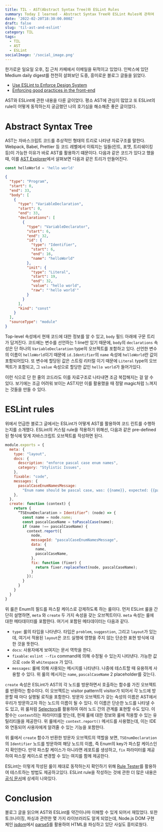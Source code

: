```yaml
---
title: TIL - AST(Abstract Syntax Tree)와 ESLint Rules
summary: Today I learned - Abstract Syntax Tree와 ESLint Rules에 관하여
date: '2022-02-20T18:30:00.000Z'
draft: false
slug: 'til-ast-and-eslint'
category: TIL
tags:
  - TIL
  - AST
  - ESLint
socialImage: '/social_image.png'
---
```


한가로운 일요일 오후, 집 근처 카페에서 이메일을 뒤적이고 있었다. 인박스에 있던 Medium daily digest를 천천히 살펴보던 도중, 흥미로운 블로그 글들을 읽었다.

- [Use ESLint to Enforce Design System](https://medium.com/quick-code/use-eslint-to-enforce-design-system-eaffbb1cd4e7)
- [Enforcing good practices in the front-end](https://medium.com/alan/enforcing-good-practices-in-the-front-end-5e0f70b8481c)

AST와 ESLint에 관한 내용을 다룬 글이었다. 평소 AST에 관심이 많았고 또 ESLint의 rule이 어떻게 동작하는지 궁금했던 나의 호기심을 해소해준 좋은 글이었다.

# Abstract Syntax Tree

AST는 자바스크립트 코드를 추상적인 형태의 트리로 나타낸 자료구조를 말한다. Webpack, Babel, Prettier 등 코드 레벨에서 이뤄지는 일들(린트, 포맷, 트리쉐이킹 등)이 가능한 이유가 바로 AST를 활용하기 떄문이다.
다음과 같은 코드가 있다고 했을때, 이를 [AST Explorer](https://astexplorer.net/)에서 살펴보면 다음과 같은 트리가 만들어진다.

```js
const helloWorld = 'hello world'
```

```json
{
  "type": "Program",
  "start": 0,
  "end": 33,
  "body": [
    {
      "type": "VariableDeclaration",
      "start": 0,
      "end": 33,
      "declarations": [
        {
          "type": "VariableDeclarator",
          "start": 6,
          "end": 32,
          "id": {
            "type": "Identifier",
            "start": 6,
            "end": 16,
            "name": "helloWorld"
          },
          "init": {
            "type": "Literal",
            "start": 19,
            "end": 32,
            "value": "hello world",
            "raw": "'hello world'"
          }
        }
      ],
      "kind": "const"
    }
  ],
  "sourceType": "module"
}
```

Top-level 속성에서 현재 코드에 대한 정보를 알 수 있고, `body` 필드 아래에 구문 트리가 담겨진다.
코드에는 변수를 선언하는 1 line만 있기 때문에, `body`의 `declarations` 속성은 단 하나의 `VariableDeclaration` type의 오브젝트를 포함하고 있다.
선언한 변수의 이름이 `helloWorld`이기 때문에 `id.Identifier`의 `name` 속성에 `helloWorld`란 값이 포함되어있다.
또 변수에 할당된 값은 스트링 리터럴 이기 때문에 `Literal` type의 오브젝트가 포함되고, 그 `value` 속성으로 할당한 값인 `hello world`가 들어가있다.

이런 식으로 단 한 줄의 코드라도 이를 자료구조로 나타내면 조금 복잡해지는 걸 알 수 있다. 보기에는 조금 어려워 보이는 AST지만 이를 활용했을 때 정말 magic처럼 느껴지는 것들을 만들 수 있다.

# ESLint rules

위에서 언급한 블로그 글에서는 ESLint가 어떻게 AST를 활용하여 코드 린트를 수행하는지를 소개했다. ESLint의 커스텀 rule을 적용하기 위해선, 다음과 같은 pre-defined된 형식에 맞게 자바스크립트 오브젝트를 작성하면 된다.

```js
module.exports = {
  meta: {
    type: "layout",
    docs: {
      description: "enforce pascal case enum names",
      category: "Stylistic Issues",
    },
    fixable: "code",
    messages: {
      pascalCaseEnumNamesMessage:
        "Enum name should be pascal case, was: {{name}}, expected: {{pascalCaseName}}",
    },
  },
  create: function (context) {
    return {
      “TSEnumDeclaration > Identifier”: (node) => {
        const name = node.name;
        const pascalCaseName = toPascalCase(name);
        if (name !== pascalCaseName) {
          context.report({
            node,
            messageId: "pascalCaseEnumNamesMessage",
            data: {
              name,
              pascalCaseName,
            },
            fix: function (fixer) {
              return fixer.replaceText(node, pascalCaseName);
            }
          });
        }
      }
    }
  }
}
```

위 룰은 Enum의 필드를 파스칼 케이스로 강제하도록 하는 룰이다. 먼저 ESLint 룰을 간단히 설명하면, `meta` 와 `create` 두 가지 속성을 갖는 오브젝트이다.
`meta` 속성는 룰에 대한 메타데이터를 포함한다. 여기서 포함된 메타데이터는 다음과 같다.

- `type`: 룰의 타입을 나타낸다. 타입은 `problem`, `suggestion`, 그리고 `layout`가 있는데, 여기서 적용된 `layout`은 코드 실행에 영향을 주지 않는 단순한 표현 방식에 대한 것을 뜻한다.
- `docs`: 사용자에게 보여지는 문서 역학을 한다.
- `fixable`: `eslint --fix` command에 의해 수정될 수 있는지 나타낸다. 가능한 값으로 `code` 와 `whitespace` 가 있다.
- `messages`: 룰에 의해 사용되는 메시지를 나타낸다. 나중에 테스트할 때 유용하게 사용할 수 있다. 위 룰의 메시지는 `name`, `pascalCaseName` 2 placeholder를 갖는다.

`create` 속성은 ESLint가 AST의 각 노드를 방문하면서 호출하는 함수를 가진 오브젝트를 반환하는 함수이다. 이 오브젝트는 visitor pattern의 visitor가 되어서 각 노드에 방문할 때 마다 실행될 로직을 포함한다.
방문자 오브젝트가 갖는 속성의 이름은 AST에서 우리가 방문하고자 하는 노드의 이름이 될 수 있다. 이 이름은 단순한 노드를 나타낼 수도 있고, 위 룰처럼 [Selectors](https://eslint.org/docs/developer-guide/selectors)를 활용하여 여러 노드 간의 관계를 표현할 수도 있다.
이 함수는 `context`라는 파라미터를 받는데, 현재 룰에 대한 정보와 룰에 적용할 수 있는 유틸리티들을 제공한다. 위 룰에서는 `context.report()` 메서드를 사용했는데, 이는 IDE와 연동되어 사용자에게 알려줄 수 있는 기능을 포함한다.

위 룰에서 `create` 함수가 반환한 방문자 오브젝트의 역할을 보면, `TSEnumDeclaration`의 `Identifier` 노드를 방문하여 해당 노드의 이름, 즉 Enum의 key가 파스칼 케이스인지 확인한다.
만약 파스칼 케이스가 아니라면 레포트를 생성하고, `fix` 파라미터를 제공하여 파스칼 케이스로 변경할 수 있는 여지를 함께 제공한다.

ESLint는 이렇게 작성된 룰이 제대로 동작하는지 확인하기 위해 [Rule Tester](https://eslint.org/docs/developer-guide/nodejs-api#ruletester)를 활용하여 테스트하는 방법도 제공하고있다.
ESLint rule을 작성하는 것에 관한 더 많은 내용은 [공식 문서](https://eslint.org/docs/developer-guide/working-with-rules)에 상세히 나와있다.

# Conclusion

블로그 글을 읽으며 AST와 ESLint를 약간이나마 이해할 수 있게 되어서 재밌었다.
또한 토크나이징, 파싱과 관련한 몇 가지 라이브러리도 알게 되었는데, Node.js DOM 구현체인 [jsdom](https://github.com/jsdom/jsdom)에서 [parse5](https://github.com/inikulin/parse5)를 활용하여
HTML을 파싱하고 있단 사실도 흥미로웠다.
